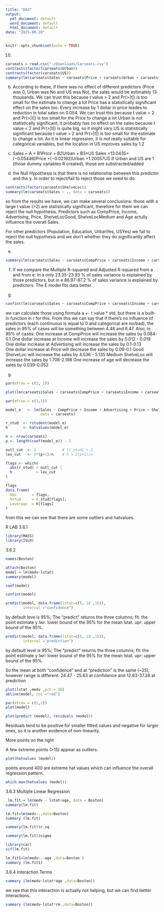 ```yaml
---
title: "DA3"
output:
  pdf_document: default
  word_document: default
  html_document: default
date: "2025-06-20"
---
```


```r
knitr::opts_chunk$set(echo = TRUE)
```

10) 
```r
carseats = read.csv("~/Downloads/Carseats.csv")
contrasts(factor(carseats$Urban))
contrasts(factor(carseats$US))
summary(lm(carseats$Sales ~ carseats$Price + carseats$Urban + carseats$US))
```
b) 
According to these, if there was no effect of different predictors (Price was 0, Urban was No and US was No), the sales would be estimately 13 thousands. We can trust this because t value > 2 and Pr(>|t|) is too small for the estimate to change a lot
Price has a statistically significant effect on the sales too. Every increase by 1 dollar in price leades to reduction in total sales on 0.054. We can trust this because t value > 2 and Pr(>|t|) is too small for the Price to change a lot
Urban is not statistically significant, it probably has no effect on the sales because t value < 2 and Pr(>|t|) is quite big, so it might vary
US is statistically significant because t value > 2 and Pr(>|t|) is too small for the estimate to change a lot. As it is linear regression, it is not really suitable for categorical variables, but the location in US improves sales by 1.2

c) 
Sales = A + B1*Price + B2*Urban + B3*US
Sales =13.0435+(−0.05446)Price +(−0.02192)Urban +1.20057US 
If Urban and US are 1 (those dummy variables R created), those are substracted/added 

d) the Null Hypothesis is that there is no relationship between this predictor and the y. In order to reject/fail to reject those we need to do:
```r
contrasts(factor(carseats$ShelveLoc))
summary(lm(carseats$Sales ~ ., data = carseats))
```
so from the results we have, we can make several conclusions: 
those with a large t value (>2) are statistically significant, therefore for them we can reject the null hypothesis. 
Predictors such as CompPrice, Income, Advertising, Price, ShelveLocGood, ShelveLocMedium and Age actully influence the overall Sales. 

For other predictors (Population, Education, UrbanYes, USYes) we fail to reject the null hypothesis and we don't whether they do significantly affect the sales. 

e) 
```r
summary(lm(carseats$Sales ~ carseats$CompPrice + carseats$Income + carseats$Advertising + carseats$Price + carseats$ShelveLoc + carseats$Age))
```
f) If we compare the Multiple R-squared and Adjusted R-squared from a and from e: 
In a only 23.35-23.93 % of sales variance is explained by those predictors, but in e 86.97-87.2 % of sales variance is explained by predictors. The E model fits data better. 

g) 
```r
confint(lm(carseats$Sales ~ carseats$CompPrice + carseats$Income + carseats$Advertising + carseats$Price + carseats$ShelveLoc + carseats$Age), level = 0.95)
```
we can calculate those using formula a +- t value * std, but there is a built-in function in r for this. From this we can say that if there's no influence of predictors (each continuous is equal to 0 and categorical are no/bad), the sales in 95% of cases will be something between 4.48 and 6.47. 
Also, in 95% of cases: 
One increase at CompPrice will increase the sales by 0.084-0.1
One dollar increase at Income will increase the sales by 0.012 - 0.019
One dollar increase at Advertising will increase the sales by 0.1-0.13  
One dollar increase at Price will decrease the sales by 0.09-0.1
Good ShelveLoc will increase the sales by 4.536 - 5.135
Medium ShelveLoc will increase the sales by 1.706-2.198 
One increase of age will decrease the sales by 0.039-0.052

g) 

```r
par(mfrow = c(2, 2))

plot(lm(carseats$Sales ~ carseats$CompPrice + carseats$Income + carseats$Advertising + carseats$Price + carseats$ShelveLoc + carseats$Age))

par(mfrow = c(1,1))
```
```r
model_e   <- lm(Sales ~ CompPrice + Income + Advertising + Price + ShelveLoc + Age,
                data = carseats)

r_stud  <- rstudent(model_e)
h       <- hatvalues(model_e)

n <- nrow(carseats)
p <- length(coef(model_e)) - 1

outl_cut  <- 2            # |r_stud| > 2
lev_cut   <- 2*(p+1)/n    # h > 2(p+1)/n

flags <- which(
  abs(r_stud) > outl_cut |
  h           > lev_cut  
)

flags
data.frame(
  Obs       = flags,
  Rstud     = r_stud[flags],
  Leverage  = h[flags]
)

```
from this we can see that there are some outliers and hatvalues.

R LAB
3.6.1
```r
library(MASS)
library(ISLR)
```
3.6.2 
```r
names(Boston)

attach(Boston)
model = lm(medv~lstat)
summary(model)
```


```r
coef(model)
```


```r
confint(model)
```


```r
predict(model, data.frame(lstat=c(5, 10 ,15)),
        interval ="confidence")
```
by default leve is 95%; The "predict" returns the three columns; 
fit: the point estimate y
lwr: lower bound of the 95% for the mean lstat.
upr: upper bound of the 95%.

```r
predict(model, data.frame(lstat=c(5, 10 ,15)),
        interval ="prediction")
```
by default level is 95%; The "predict" returns the three columns; 
fit: the point estimate y
lwr: lower bound of the 95% for the mean lstat.
upr: upper bound of the 95%.

So the mean at both "confidence" and at "prediction" is the same (~25), however range is different. 24.47 - 25.63 at confidence and 12.83-37.28 at prediction 

```r
plot(lstat ,medv ,pch = 20)
abline(model, col ="red")
```

```r
par(mfrow = c(2,2))
plot(model)
```

```r
plot(predict (model), residuals (model))
```
Residuals tend to be positive for smaller fitted values and negative for larger ones, so it is another evidence of non-linearity.

More points on the right

A few extreme points (>15) appear as outliers.

```r
plot(hatvalues (model))
```
points around 400 are extreme hat values which can influence the overall regression pattern. 

```r
which.max(hatvalues (model))
```

3.6.3 Multiple Linear Regression
```r
 lm.fit = lm(medv ~ lstat+age, data = Boston) 
summary(lm.fit)
```
```r
lm.fit=lm(medv~.,data=Boston)
summary (lm.fit)

summary(lm.fit)$r.sq

summary(lm.fit)$sigma

library(car)
vif(lm.fit)

lm.fit1=lm(medv~.-age ,data=Boston )
summary (lm.fit1)
```
3.6.4 Interaction Terms
```r
summary (lm(medv~lstat*age ,data=Boston))
```

we see that this interaction is actually not helping, but we can find better interactions.
```r
summary (lm(medv~lstat*rm ,data=Boston))
```

